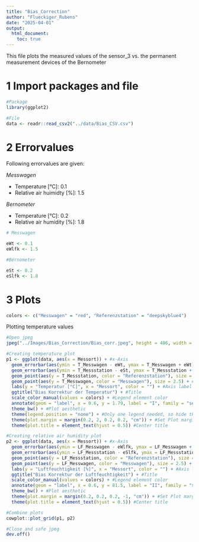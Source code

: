 ```yaml
---
title: "Bias_Correction"
author: "Flueckiger_Rubens"
date: "2025-04-01"
output: 
  html_document:
    toc: true
---
```


This file plots the measured values of the sensor_3 vs. the permanent measurement devices of the Bernometer

# 1 Import packages and file

```r
#Package
library(ggplot2)

#File
data <- readr::read_csv2("../data/Bias_CSV.csv")
```

# 2 Errorvalues

Following errorvalues are given:

*Messwagen*

-   Temperature [°C]: 0.1
-   Relative air huimidty [%]: 1.5

*Bernometer*

-   Temperature [°C]: 0.2
-   Relative air humidity [%]: 1.8

```r
# Messwagen

eWt <- 0.1
eWlfk <- 1.5

#Bernometer

eSt <- 0.2
eSlfk <- 1.8
```

# 3 Plots

```r
colors <- c("Messwagen" = "red", "Referenzstation" = "deepskyblue4")
```

Plotting temperature values

```r
#Open jpeg
jpeg("../Images/Bias_Correction/Bias_corr.jpeg", height = 486, width = 1200, res = 108)

#Creating temperature plot
p1 <- ggplot(data, aes(x = Messort)) + #x-Axis
  geom_errorbar(aes(ymin = T_Messwagen - eWt, ymax = T_Messwagen + eWt), width = 0.1) + #Errorbar Messwagen
  geom_errorbar(aes(ymin = T_Messstation - eSt, ymax = T_Messstation + eSt), width = 0.1) + #Errorbar Messstation
  geom_point(aes(y = T_Messstation, color = "Referenzstation"), size = 2.5) + #Points Messstation
  geom_point(aes(y = T_Messwagen, color = "Messwagen"), size = 2.5) + #Points Messwagen
  labs(y = "Temperatur [°C]", x = "Messort", color = "") + #Axis label & Legend
  ggtitle("Bias Korrektur der Temperatur") + #Title
  scale_color_manual(values = colors) + #Legend element color
  annotate(geom = "label", x = 0.6, y = 1.79, label = "I", family = "serif", size = 6) + #Plot number
  theme_bw() + #Plot aesthetic
  theme(legend.position = "none") + #Only one legend needed, so hide this
  theme(plot.margin = margin(0.2, 2, 0.2, 0.2, "cm")) + #Set Plot margins
  theme(plot.title = element_text(hjust = 0.5)) #Center title

#Creating relative air humidity plot
p2 <- ggplot(data, aes(x = Messort)) + #x-Axis
  geom_errorbar(aes(ymin = LF_Messwagen - eWlfk, ymax = LF_Messwagen + eWlfk), width = 0.1) + #Errorbar Messwagen
  geom_errorbar(aes(ymin = LF_Messstation - eSlfk, ymax = LF_Messstation + eSlfk), width = 0.1) + #Errorbar Messstation
  geom_point(aes(y = LF_Messstation, color = "Referenzstation"), size = 2.5) + #Points Messstation
  geom_point(aes(y = LF_Messwagen, color = "Messwagen"), size = 2.5) + #Points Messwagen
  labs(y = "Luftfeuchtigkeit [%]", x = "Messort", color = "") + #Axis label & Legend
  ggtitle("Bias Korrektur der Luftfeuchtigkeit") + #Title
  scale_color_manual(values = colors) + #Legend element color
  annotate(geom = "label", x = 0.6, y = 81.5, label = "II", family = "serif", size = 6) + #Plot number
  theme_bw() + #Plot aesthetic
  theme(plot.margin = margin(0.2, 0.2, 0.2, -1, "cm")) + #Set Plot margins
  theme(plot.title = element_text(hjust = 0.5)) #Center title

#Combine plots
cowplot::plot_grid(p1, p2)

#Close and safe jpeg
dev.off()
```
